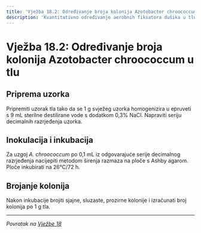 ```yaml
---
title: 'Vježba 18.2: Određivanje broja kolonija Azotobacter chroococcum u tlu'
description: 'Kvantitativno određivanje aerobnih fiksatora dušika u tlu'
---
```


# Vježba 18.2: Određivanje broja kolonija Azotobacter chroococcum u tlu

## Priprema uzorka

Pripremiti uzorak tla tako da se 1 g svježeg uzorka homogenizira u epruveti s 9 mL sterilne destilirane vode s dodatkom 0,3% NaCl. Napraviti seriju decimalnih razrjeđenja uzorka.

## Inokulacija i inkubacija

Za uzgoj *A. chroococcum* po 0,1 mL iz odgovarajuće serije decimalnog razrjeđenja nacijepiti metodom širenja razmaza na ploče s Ashby agarom. Ploče inkubirati na 26°C/72 h.

## Brojanje kolonija

Nakon inkubacije brojiti sjajne, sluzaste, prozirne kolonije i izračunati broj kolonija po 1 g tla.

---

*Povratak na [Vježbe 18](/poglavlje-18/vjezbe-18)*
